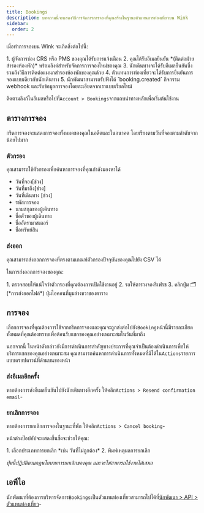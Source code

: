 ```yaml
---
title: Bookings
description: บทความนี้จะแสดงวิธีการจัดการการจองที่คุณสร้างในฐานะตัวแทนการท่องเที่ยวบน Wink
sidebar:
  order: 2
---
```


เมื่อทำการจองบน Wink จะเกิดสิ่งต่อไปนี้:

<Steps>
  1. ผู้จัดการช่อง CRS หรือ PMS ของคุณได้รับการแจ้งเตือน
  2. คุณได้รับอีเมลยืนยัน *(ติดต่อฝ่ายสำรองห้องพัก)* พร้อมลิงค์สำหรับจัดการการจองใหม่ของคุณ
  3. นักเดินทางจะได้รับอีเมลยืนยันซึ่งรวมถึงวิธีการติดต่อแผนกสำรองห้องพักของคุณด้วย
  4. ตัวแทนการท่องเที่ยวจะได้รับการยืนยันการจองแบบเดียวกับนักเดินทาง
  5. นักพัฒนาสามารถรับฟังได้ `booking.created` กิจกรรม webhook และรับข้อมูลการจองโดยละเอียดจากเราแบบเรียลไทม์
</Steps>


ติดตามลิงก์ในอีเมลหรือไปที่`Account > Bookings`จากแถบนำทางหลักเพื่อเริ่มต้นใช้งาน

## ตารางการจอง

กริดการจองจะแสดงการจองทั้งหมดของคุณในอดีตและในอนาคต โดยเรียงตามวันที่จองตามลำดับจากน้อยไปมาก

### ตัวกรอง

คุณสามารถใช้ตัวกรองเพื่อค้นหาการจองที่คุณกำลังมองหาได้

* วันที่จอง\[ช่วง]
* วันที่มาถึง\[ช่วง]
* วันที่เดินทาง \[ช่วง]
* รหัสการจอง
* นามสกุลของผู้เดินทาง
* ชื่อตัวของผู้เดินทาง
* ชื่ออัตรามาสเตอร์
* ชื่อทรัพย์สิน

### ส่งออก

คุณสามารถส่งออกการจองที่ตรงตามเกณฑ์ตัวกรองปัจจุบันของคุณไปยัง CSV ได้

ในการส่งออกการจองของคุณ:

<Steps>
  1. ตรวจสอบให้แน่ใจว่าตัวกรองที่คุณต้องการเปิดใช้งานอยู่
  2. รอให้ตารางจองรีเฟรช
  3. คลิกปุ่ม 🗂️ (*การส่งออกไฟล์*) ปุ่มไอคอนที่มุมล่างขวาของตาราง
</Steps>


## การจอง

เลือกการจองที่คุณต้องการใช้จากกริดการจองและคุณจะถูกส่งต่อไปยัง`Booking`หน้านี้มีรายละเอียดทั้งหมดที่คุณต้องทราบเพื่อต้อนรับแขกของคุณอย่างเหมาะสมในวันที่มาถึง

นอกจากนี้ ในหน้าดังกล่าวยังมีการดำเนินการสำคัญบางประการที่คุณจำเป็นต้องดำเนินการเพื่อให้บริการแขกของคุณอย่างเหมาะสม คุณสามารถค้นหาการดำเนินการทั้งหมดที่มีได้ใน`Actions`รายการแบบดรอปดาวน์ที่ด้านบนของหน้า

### ส่งอีเมลอีกครั้ง

หากต้องการส่งอีเมลยืนยันไปยังนักเดินทางอีกครั้ง ให้คลิก`Actions > Resend confirmation email`-

### ยกเลิกการจอง

หากต้องการยกเลิกการจองในฐานะที่พัก ให้คลิก`Actions > Cancel booking`-

หน้าต่างป๊อปอัปจะแสดงขึ้นซึ่งจะช่วยให้คุณ:

<Steps>
  1. เลือกประเภทการยกเลิก *เช่น วันที่ไม่ถูกต้อง*
  2. พิมพ์เหตุผลการยกเลิก
</Steps>


*ปุ่มนี้ปฏิบัติตามกฎนโยบายการยกเลิกของคุณ และจะไม่สามารถใช้งานได้เสมอ*

## เอพีไอ

นักพัฒนาที่ต้องการบริหารจัดการ`Bookings`เป็นตัวแทนท่องเที่ยวสามารถไปได้ที่[นักพัฒนา > API > ตัวแทนท่องเที่ยว](/developers/apis/#travel-agent-api)-

